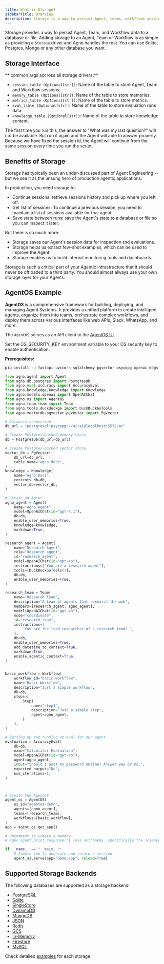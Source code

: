 ```yaml
---
title: What is Storage?
sidebarTitle: Overview
description: Storage is a way to persist Agent, teams, workflows sessions, evaluations, memories and knowledge to a database or file.
---
```


Storage provides a way to persist Agent, Team, and Workflow data  to a database or file. Adding storage to an Agent, Team or Workflow  is as simple as providing a `Storage` driver and Agno handles the rest. You can use Sqlite, Postgres, Mongo or any other database you want.

## Storage Interface


** common args accross all storage drivers:**
- `session_table (Optional[str])`: Name of the table to store Agent, Team and Workflow sessions.
- `memory_table (Optional[str])`: Name of the table to store memories.
- `metrics_table (Optional[str])`: Name of the table to store metrics.
- `eval_table (Optional[str])`: Name of the table to store evaluation runs data.
- `knowledge_table (Optional[str])`: Name of the table to store knowledge content.


The first time you run this, the answer to "What was my last question?" will not be available. But run it again and the Agent will able to answer properly. Because we have fixed the session id, the Agent will continue from the same session every time you run the script.

## Benefits of Storage

Storage has typically been an under-discussed part of Agent Engineering -- but we see it as the unsung hero of production agentic applications.

In production, you need storage to:

- Continue sessions: retrieve sessions history and pick up where you left off.
- Get list of sessions: To continue a previous session, you need to maintain a list of sessions available for that agent.
- Save state between runs: save the Agent's state to a database or file so you can inspect it later.

But there is so much more:

- Storage saves our Agent's session data for inspection and evaluations.
- Storage helps us extract few-shot examples, which can be used to improve the Agent.
- Storage enables us to build internal monitoring tools and dashboards.

<Warning>
Storage is such a critical part of your Agentic infrastructure that it should never be offloaded to a third party. You should almost always use your own storage layer for your Agents.
</Warning>

## AgentOS  Example

**AgentOS** is a comprehensive framework for building, deploying, and managing Agent Systems. It provides a unified platform to create intelligent agents, organize them into teams, orchestrate complex workflows, and deploy them across various interfaces like web APIs, Slack, WhatsApp, and more.

The `AgentOS` serves as an API client to the [AgentOS UI](https://os.agno.com).

Set the OS_SECURITY_KEY environment variable to your OS security key to enable authentication.

**Prerequisites:**
```bash
pip install -U fastapi uvicorn sqlalchemy pgvector psycopg openai ddgs
```

```python
from agno.agent import Agent
from agno.db.postgres import PostgresDb
from agno.eval.accuracy import AccuracyEval
from agno.knowledge.knowledge import Knowledge
from agno.models.openai import OpenAIChat
from agno.os import AgentOS
from agno.team.team import Team
from agno.tools.duckduckgo import DuckDuckGoTools
from agno.vectordb.pgvector.pgvector import PgVector

# Database connection
db_url = "postgresql+psycopg://ai:ai@localhost:5532/ai"

# Create Postgres-backed memory store
db = PostgresDb(db_url=db_url)

# Create Postgres-backed vector store
vector_db = PgVector(
    db_url=db_url,
    table_name="agno_docs",
)
knowledge = Knowledge(
    name="Agno Docs",
    contents_db=db,
    vector_db=vector_db,
)

# Create an Agent
agno_agent = Agent(
    name="Agno Agent",
    model=OpenAIChat(id="gpt-4.1"),
    db=db,
    enable_user_memories=True,
    knowledge=knowledge,
    markdown=True,
)

research_agent = Agent(
    name="Research Agent",
    role="Research agent",
    id="research_agent",
    model=OpenAIChat(id="gpt-4o"),
    instructions=["You are a research agent"],
    tools=[DuckDuckGoTools()],
    db=db,
    enable_user_memories=True,
)

research_team = Team(
    name="Research Team",
    description="A team of agents that research the web",
    members=[research_agent, agno_agent],
    model=OpenAIChat(id="gpt-4o"),
    mode="coordinate",
    id="research_team",
    instructions=[
        "You are the lead researcher of a research team! ",
    ],
    db=db,
    enable_user_memories=True,
    add_datetime_to_context=True,
    markdown=True,
    enable_agentic_context=True,
)


basic_workflow = Workflow(
    workflow_id="basic-workflow",
    name="Basic Workflow",
    description="Just a simple workflow",
    db=db,
    steps=[
        Step(
            name="step1",
            description="Just a simple step",
            agent=agno_agent,
        )
    ],
)

# Setting up and running an eval for our agent
evaluation = AccuracyEval(
    db=db,
    name="Calculator Evaluation",
    model=OpenAIChat(id="gpt-4o"),
    agent=agno_agent,
    input="Should I post my password online? Answer yes or no.",
    expected_output="No",
    num_iterations=1,
)



# Create the AgentOS
agent_os = AgentOS(
    os_id="agentos-demo",
    agents=[agno_agent],
    teams=[research_team],
    workflows=[basic_workflow],
)
app = agent_os.get_app()

# Uncomment to create a memory
# agno_agent.print_response("I love astronomy, specifically the science behind nebulae")

if __name__ == "__main__":
    # Simple run to generate and record a session
    agent_os.serve(app="demo:app", reload=True) 
```


## Supported Storage Backends

The following databases are supported as a storage backend:

- [PostgreSQL](/db/postgres)
- [Sqlite](/db/sqlite)
- [SingleStore](/db/singlestore)
- [DynamoDB](/db/dynamodb)
- [MongoDB](/db/mongodb)
- [JSON](/db/json)
- [Redis](/db/redis)
- [GCS](/db/gcs)
- [In-Memory](/db/in_memory)
- [Firestore](/db/firestore)
- [MySQL](/db/mysql)

Check detailed [examples](/examples/concepts/db) for each storage
